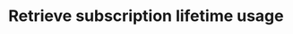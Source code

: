 ---
title: "Retrieve subscription lifetime usage"
"description": "This endpoint allows you to retrieve the total lifetime usage of a subscription."
openapi: "GET /subscriptions/{external_id}/lifetime_usage"
authMethod: "bearer"
---